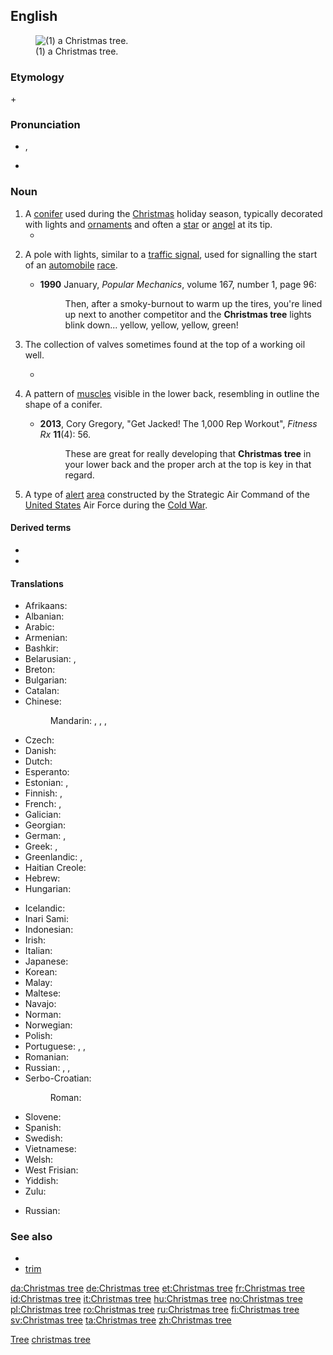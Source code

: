 ==English==
[[File:Árbol_de_navidad_en_un_hogar_chileno,_2006.jpg|thumb|(1) a Christmas tree.]]

===Etymology===
{{m|en|Christmas}} + {{m|en|tree}}

===Pronunciation===
* {{enPR|krĭsʹ-məs-trē}}, {{IPA|/ˈkɹɪsməs tɹiː/|lang=en}}
* {{audio|En-ca-Christmas_tree.ogg|Audio (CA)|lang=en}}

===Noun===
{{en-noun}}

# A [[conifer]] used during the [[Christmas]] holiday season, typically decorated with lights and [[ornament]]s and often a [[star]] or [[angel]] at its tip.
#* {{quote-text|year=1994|author={{w|Stephen Fry}}|title={{w|The Hippopotamus}}|chapter=2|passage=At the very moment he cried out, David realised that what he had run into was only the '''Christmas tree'''. Disgusted with himself at such cowardice, he spat a needle from his mouth, stepped back from the tree and listened. There were no sounds of any movement upstairs: no shouts, no sleepy grumbles, only a gentle tinkle from the decorations as the tree had recovered from the collision.}}
# {{lb|en|racing}} A pole with lights, similar to a [[traffic signal]], used for signalling the start of an [[automobile]] [[race]].
#* '''1990''' January, ''Popular Mechanics'', volume 167, number 1, page 96:
#*: Then, after a smoky-burnout to warm up the tires, you're lined up next to another competitor and the '''Christmas tree''' lights blink down... yellow, yellow, yellow, green!
# {{lb|en|oil industry|_|jargon}} The collection of valves sometimes found at the top of a working oil well.
#* {{quote-text|year=2011|author=Robert Heidersbach|title=Metallurgy and Corrosion Control in Oil and Gas Production|page=232|isbn=0470248483|passage=Wellheads, which support downhole tubing, casing, and other components, are connected at the top of wells to '''Christmas trees''', which control production rates and fluid flows out of the well and may also direct fluids and equipment into the well}}
# {{lb|en|bodybuilding}} A pattern of [[muscle]]s visible in the lower back, resembling in outline the shape of a conifer.
#* '''2013''', Cory Gregory, "Get Jacked! The 1,000 Rep Workout", ''Fitness Rx'' '''11'''(4): 56.
#*: These are great for really developing that '''Christmas tree''' in your lower back and the proper arch at the top is key in that regard.
# {{lb|en|aviation|historical}} A type of [[alert]] [[area]] constructed by the Strategic Air Command of the [[United States]] Air Force during the [[Cold War]].

====Derived terms====
* {{l|en|Christmas tree bill}}
* {{l|en|Christmas tree formation}}

====Translations====
{{trans-top|a tree used during the Christmas holiday season}}
* Afrikaans: {{t|af|kersboom}}
* Albanian: {{t|sq|pema e Vitit të Ri}}
* Arabic: {{t|ar|شَجَرَةُ اَلْمِيلَادِ|f}}
* Armenian: {{t+|hy|տոնածառ}}
* Bashkir: {{t|ba|шыршы}}
* Belarusian: {{t|be|ёлка|f|sc=Cyrl}}, {{t|be|калядная ёлка|f|sc=Cyrl}}
* Breton: {{t|br|gwezenn Nedeleg|f}}
* Bulgarian: {{t+|bg|елха|f}}
* Catalan: {{t|ca|arbre de Nadal}}
* Chinese:
*: Mandarin: {{t|cmn|耶誕樹|sc=Hani}}, {{t|cmn|耶诞树|tr=yēdànshù|sc=Hani}}, {{t+|cmn|聖誕樹|sc=Hani}}, {{t+|cmn|圣诞树|tr=shèngdànshù|sc=Hani}}
* Czech: {{t|cs|vánoční stromeček|m}}
* Danish: {{t+|da|juletræ|n}}
* Dutch: {{t+|nl|kerstboom|m}}
* Esperanto: {{t|eo|Kristnaska arbo}}
* Estonian: {{t+|et|jõulupuu}}, {{t+|et|jõulukuusk}}
* Finnish: {{t+|fi|joulukuusi}}, {{t+|fi|joulupuu}}
* French: {{t+|fr|arbre de Noël|m}}, {{t+|fr|sapin de Noël|m}}
* Galician: {{t+|gl|árbore de Nadal|f}}
* Georgian: {{t+|ka|საშობაო ნაძვის ხე}}
* German: {{t+|de|Weihnachtsbaum|m}}, {{t+|de|Christbaum|m}}
* Greek: {{t|el|δένδρο των Χριστουγέννων|n}}, {{t|el|χριστουγεννιάτικο δένδρο|n}}
* Greenlandic: {{t|kl|orpik}}, {{t|kl|orpiliaq}}
* Haitian Creole: {{t|ht|abdenwel}}
* Hebrew: {{t|he|[[עץ]] [[חג המולד]]|m}}
* Hungarian: {{t+|hu|karácsonyfa}}
{{trans-mid}}
* Icelandic: {{t+|is|jólatré|n}}
* Inari Sami: {{t|smn|juovlâmuorâ}}
* Indonesian: {{t|id|pohon Natal}}
* Irish: {{t|ga|crann Nollag}}
* Italian: {{t+|it|albero di Natale|m}}
* Japanese: {{t+|ja|クリスマスツリー|tr=kurisumasutsurī}}
* Korean: {{t|ko|크리스마스 트리|sc=Kore}}
* Malay: {{t|ms|pokok Krismas}}
* Maltese: {{t|mt|siġra tal-Milied}}
* Navajo: {{t|nv|chʼóyáázh naashchʼąąʼígíí}}
* Norman: {{t|nrf|arbre d'Noué|m}}
* Norwegian: {{t|no|juletre|n}}
* Polish: {{t+|pl|choinka|f}}
* Portuguese: {{t+|pt|árvore de Natal|f}}, {{t|pt|pinheiro de natal|m}}, {{t|pt|pinheirinho|m}}
* Romanian: {{t+|ro|pom de Crăciun}}
* Russian: {{t+|ru|ёлка|f}}, {{t+|ru|нового́дняя ёлка|f}}, {{t|ru|рожде́ственская ёлка|f}}
* Serbo-Croatian:
*: Roman: {{t|sh|božićno drvce}}
* Slovene: {{t|sl|božično drevo|n}}
* Spanish: {{t+|es|árbol de Navidad|m}}
* Swedish: {{t+|sv|julgran}}
* Vietnamese: {{t|vi|cây Nô-en}}
* Welsh: {{t|cy|coeden Nadolig}}
* West Frisian: {{t|fy|krystbeam}}
* Yiddish: {{t|yi|ניטלבוים|m}}
* Zulu: {{t|zu|Isihlahla sikakhisimuzi}}
{{trans-bottom}}

{{trans-top|a pole with lights}}
{{trans-mid}}
{{trans-bottom}}

{{trans-top|the collection of valves}}
* Russian: {{t|ru|фонта́нная армату́ра|f}}
{{trans-mid}}
{{trans-bottom}}

{{trans-top|pattern of muscles}}
{{trans-mid}}
{{trans-bottom}}

===See also===
* {{projectlink|wikipedia}}
* [[trim]]

[[Category:en:Christmas|Tree]]
[[Category:en:Trees|christmas tree]]

[[da:Christmas tree]]
[[de:Christmas tree]]
[[et:Christmas tree]]
[[fr:Christmas tree]]
[[id:Christmas tree]]
[[it:Christmas tree]]
[[hu:Christmas tree]]
[[no:Christmas tree]]
[[pl:Christmas tree]]
[[ro:Christmas tree]]
[[ru:Christmas tree]]
[[fi:Christmas tree]]
[[sv:Christmas tree]]
[[ta:Christmas tree]]
[[zh:Christmas tree]]
